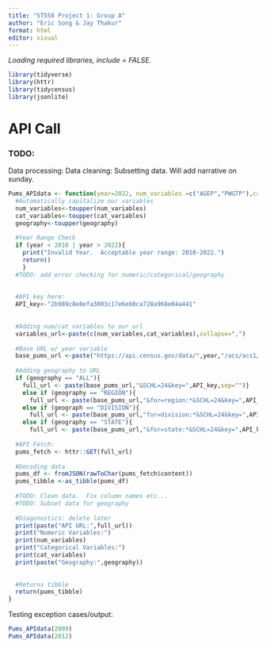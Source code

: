 ```yaml
---
title: "ST558 Project 1: Group A"
author: "Eric Song & Jay Thakur"
format: html
editor: visual
---
```


*Loading required libraries, include = FALSE.*

```r
library(tidyverse)
library(httr)
library(tidycensus)
library(jsonlite)
```

# API Call

### TODO: 
Data processing: 
Data cleaning:
Subsetting data.
Will add narrative on sunday.  

```r
Pums_APIdata <- function(year=2022, num_variables =c("AGEP","PWGTP"),cat_variables="SEX",geography="ALL",Opt_subset){
  #Automatically capitalize our variables
  num_variables<-toupper(num_variables)
  cat_variables<-toupper(cat_variables)
  geography<-toupper(geography) 
  
  #Year Range Check
  if (year < 2010 | year > 2022){
    print("Invalid Year.  Acceptable year range: 2010-2022.")
    return()
    }
  #TODO: add error checking for numeric/categorical/geography
  
  
  #API key here:
  API_key<-"2b989c8e8efa3003c17e6eb0ca728a968e04a441" 
  
  
  #Adding num/cat variables to our url
  variables_url<-paste(c(num_variables,cat_variables),collapse=",")
  
  #Base URL w/ year variable
  base_pums_url <-paste("https://api.census.gov/data/",year,"/acs/acs1/pums?get=",variables_url,sep="")
  
  #Adding geography to URL
  if (geography == "ALL"){
    full_url <- paste(base_pums_url,"&SCHL=24&key=",API_key,sep="")}
    else if (geography == "REGION"){
      full_url <- paste(base_pums_url,"&for=region:*&SCHL=24&key=",API_key,sep="")}
    else if (geograph == "DIVISION"){
      full_url <- paste(base_pums_url,"for=division:*&SCHL=24&key=",API_key,sep="")}
    else if (geography == "STATE"){
      full_url <- paste(base_pums_url,"&for=state:*&SCHL=24&key=",API_key,sep="")}
  
  #API Fetch:
  pums_fetch <- httr::GET(full_url)
  
  #Decoding data
  pums_df <- fromJSON(rawToChar(pums_fetch$content))
  pums_tibble <-as_tibble(pums_df)
  
  #TODO: Clean data.  Fix column names etc...
  #TODO: Subset data for geography
  
  #Diagonostics: delete later
  print(paste("API URL:",full_url))
  print("Numeric Variables:")
  print(num_variables)
  print("Categorical Variables:")
  print(cat_variables)
  print(paste("Geography:",geography))
  
  
  #Returns tibble
  return(pums_tibble)
}
```

Testing exception cases/output:

```r
Pums_APIdata(2009)
Pums_APIdata(2012)  
```
